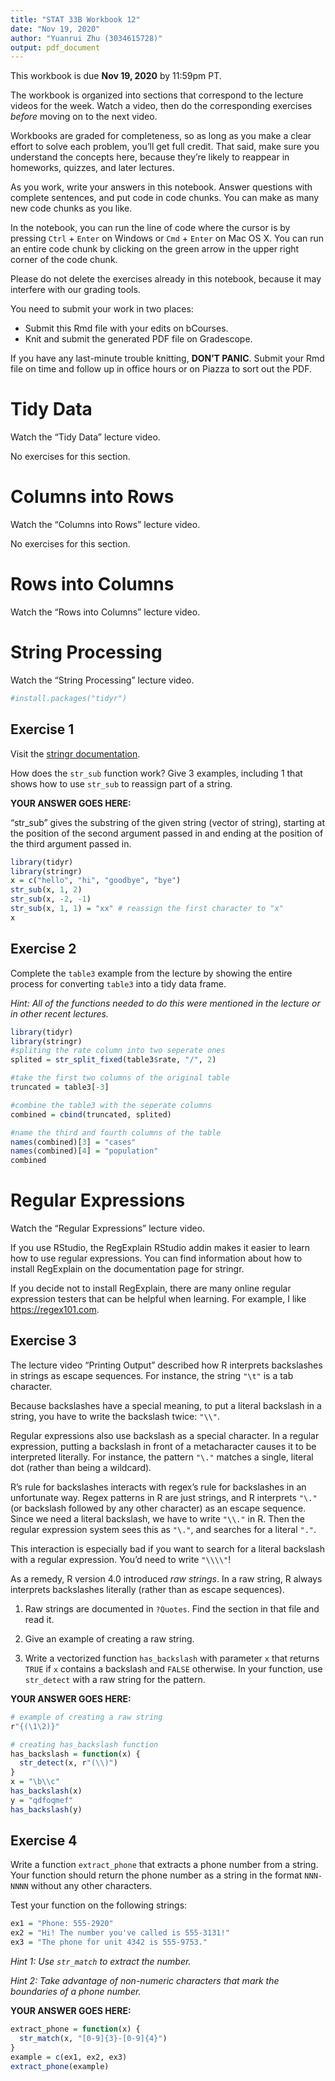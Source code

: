 ```yaml
---
title: "STAT 33B Workbook 12"
date: "Nov 19, 2020"
author: "Yuanrui Zhu (3034615728)"
output: pdf_document
---
```


This workbook is due __Nov 19, 2020__ by 11:59pm PT.

The workbook is organized into sections that correspond to the lecture videos
for the week. Watch a video, then do the corresponding exercises _before_
moving on to the next video.

Workbooks are graded for completeness, so as long as you make a clear effort to
solve each problem, you'll get full credit. That said, make sure you understand
the concepts here, because they're likely to reappear in homeworks, quizzes,
and later lectures.

As you work, write your answers in this notebook. Answer questions with
complete sentences, and put code in code chunks. You can make as many new code
chunks as you like.

In the notebook, you can run the line of code where the cursor is by pressing
`Ctrl` + `Enter` on Windows or `Cmd` + `Enter` on Mac OS X. You can run an
entire code chunk by clicking on the green arrow in the upper right corner of
the code chunk. 

Please do not delete the exercises already in this notebook, because it may
interfere with our grading tools.

You need to submit your work in two places:

* Submit this Rmd file with your edits on bCourses.
* Knit and submit the generated PDF file on Gradescope.

If you have any last-minute trouble knitting, **DON'T PANIC**. Submit your Rmd
file on time and follow up in office hours or on Piazza to sort out the PDF.


Tidy Data
=========

Watch the "Tidy Data" lecture video.

No exercises for this section.



Columns into Rows
=================

Watch the "Columns into Rows" lecture video.

No exercises for this section.



Rows into Columns
=================

Watch the "Rows into Columns" lecture video.



String Processing
=================

Watch the "String Processing" lecture video.


```r
#install.packages("tidyr")
```


## Exercise 1

Visit the [stringr documentation](https://stringr.tidyverse.org/).

How does the `str_sub` function work? Give 3 examples, including 1 that shows
how to use `str_sub` to reassign part of a string.

**YOUR ANSWER GOES HERE:**

"str_sub" gives the substring of the given string (vector of string), starting at the position of the second argument passed in and ending at the position of the third argument passed in. 

```r
library(tidyr)
library(stringr)
x = c("hello", "hi", "goodbye", "bye")
str_sub(x, 1, 2)
str_sub(x, -2, -1)
str_sub(x, 1, 1) = "xx" # reassign the first character to "x"
x
```


## Exercise 2

Complete the `table3` example from the lecture by showing the entire process
for converting `table3` into a tidy data frame.

_Hint: All of the functions needed to do this were mentioned in the lecture or
in other recent lectures._



```r
library(tidyr)
library(stringr)
#spliting the rate column into two seperate ones
splited = str_split_fixed(table3$rate, "/", 2)

#take the first two columns of the original table
truncated = table3[-3]

#combine the table3 with the seperate columns
combined = cbind(truncated, splited)

#name the third and fourth columns of the table
names(combined)[3] = "cases"
names(combined)[4] = "population"
combined
```



Regular Expressions
===================

Watch the "Regular Expressions" lecture video.

If you use RStudio, the RegExplain RStudio addin makes it easier to learn how
to use regular expressions. You can find information about how to install
RegExplain on the documentation page for stringr.

If you decide not to install RegExplain, there are many online regular
expression testers that can be helpful when learning. For example, I like
<https://regex101.com>.


## Exercise 3

The lecture video "Printing Output" described how R interprets backslashes in
strings as escape sequences. For instance, the string `"\t"` is a tab
character.

Because backslashes have a special meaning, to put a literal backslash in a
string, you have to write the backslash twice: `"\\"`.

Regular expressions also use backslash as a special character. In a regular
expression, putting a backslash in front of a metacharacter causes it to be
interpreted literally. For instance, the pattern `"\."` matches a single,
literal dot (rather than being a wildcard).

R's rule for backslashes interacts with regex's rule for backslashes in an
unfortunate way. Regex patterns in R are just strings, and R interprets `"\."`
(or backslash followed by any other character) as an escape sequence. Since we
need a literal backslash, we have to write `"\\."` in R. Then the regular
expression system sees this as `"\."`, and searches for a literal `"."`.

This interaction is especially bad if you want to search for a literal
backslash with a regular expression. You'd need to write `"\\\\"`!

As a remedy, R version 4.0 introduced _raw strings_. In a raw string, R always
interprets backslashes literally (rather than as escape sequences).

1. Raw strings are documented in `?Quotes`. Find the section in that file and
   read it. 

2. Give an example of creating a raw string.

3. Write a vectorized function `has_backslash` with parameter `x` that returns
   `TRUE` if `x` contains a backslash and `FALSE` otherwise. In your function,
   use `str_detect` with a raw string for the pattern.

**YOUR ANSWER GOES HERE:**

```r
# example of creating a raw string
r"{(\1\2)}"

# creating has_backslash function
has_backslash = function(x) {
  str_detect(x, r"(\\)")
}
x = "\b\\c"
has_backslash(x)
y = "qdfoqmef"
has_backslash(y)
```


## Exercise 4

Write a function `extract_phone` that extracts a phone number from a string.
Your function should return the phone number as a string in the format
`NNN-NNNN` without any other characters.

Test your function on the following strings:

```r
ex1 = "Phone: 555-2920"
ex2 = "Hi! The number you've called is 555-3131!"
ex3 = "The phone for unit 4342 is 555-9753."
```

_Hint 1: Use `str_match` to extract the number._

_Hint 2: Take advantage of non-numeric characters that mark the boundaries of a
phone number._

**YOUR ANSWER GOES HERE:**

```r
extract_phone = function(x) {
  str_match(x, "[0-9]{3}-[0-9]{4}")
}
example = c(ex1, ex2, ex3)
extract_phone(example)
```

